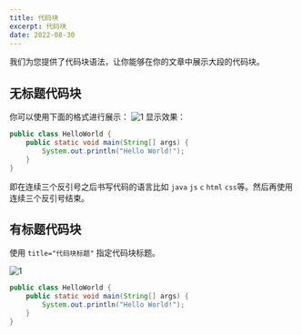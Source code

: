 ```yaml
---
title: 代码块
excerpt: 代码块
date: 2022-08-30
---
```


我们为您提供了代码块语法，让你能够在你的文章中展示大段的代码块。

## 无标题代码块

你可以使用下面的格式进行展示：
![1](https://jetzihan-img.oss-cn-beijing.aliyuncs.com/blog/20220830155953.png)
显示效果：

```java
public class HelloWorld {
    public static void main(String[] args) {
        System.out.println("Hello World!");
    }
}
```

即在连续三个反引号之后书写代码的语言比如 `java` `js` `c` `html` `css`等。然后再使用连续三个反引号结束。

## 有标题代码块

使用 `title="代码块标题"` 指定代码块标题。

![1](https://jetzihan-img.oss-cn-beijing.aliyuncs.com/blog/20220830160321.png)

```java title="代码块标题"
public class HelloWorld {
    public static void main(String[] args) {
        System.out.println("Hello World!");
    }
}
```
